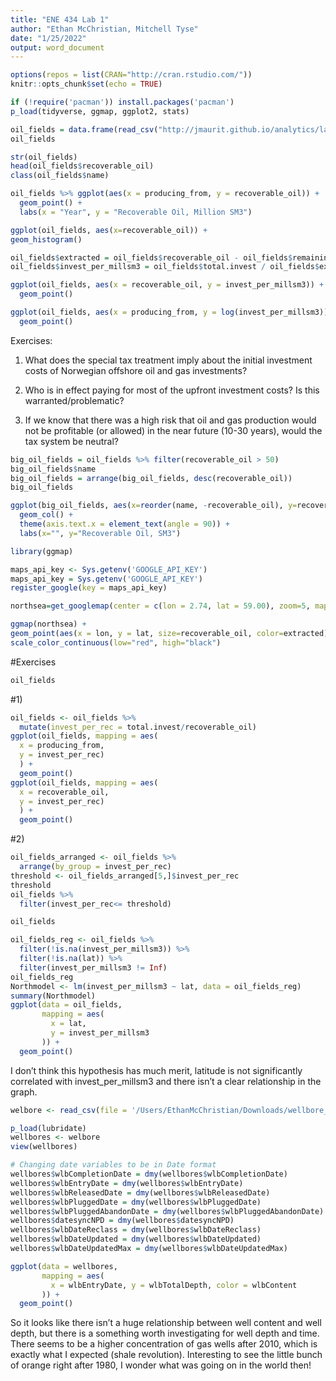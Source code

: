 ```yaml
---
title: "ENE 434 Lab 1"
author: "Ethan McChristian, Mitchell Tyse"
date: "1/25/2022"
output: word_document
---
```


```r
options(repos = list(CRAN="http://cran.rstudio.com/"))
knitr::opts_chunk$set(echo = TRUE)
```

```r
if (!require('pacman')) install.packages('pacman')
p_load(tidyverse, ggmap, ggplot2, stats)
```

```r
oil_fields = data.frame(read_csv("http://jmaurit.github.io/analytics/labs/data/oil_fields_cross.csv"))
oil_fields
```

```r
str(oil_fields)
head(oil_fields$recoverable_oil)
class(oil_fields$name)
```
```r
oil_fields %>% ggplot(aes(x = producing_from, y = recoverable_oil)) + 
  geom_point() + 
  labs(x = "Year", y = "Recoverable Oil, Million SM3")
```


```r
ggplot(oil_fields, aes(x=recoverable_oil)) +
geom_histogram()
```
```r
oil_fields$extracted = oil_fields$recoverable_oil - oil_fields$remaining_oil
oil_fields$invest_per_millsm3 = oil_fields$total.invest / oil_fields$extracted
```


```r
ggplot(oil_fields, aes(x = recoverable_oil, y = invest_per_millsm3)) + 
  geom_point()
```

```r
ggplot(oil_fields, aes(x = producing_from, y = log(invest_per_millsm3))) + 
  geom_point()
```
Exercises:

1) What does the special tax treatment imply about the initial investment costs of Norwegian offshore oil and gas investments?

2) Who is in effect paying for most of the upfront investment costs? Is this warranted/problematic?

3) If we know that there was a high risk that oil and gas production would not be profitable (or allowed) in the near future (10-30 years), would the tax system be neutral?

```r
big_oil_fields = oil_fields %>% filter(recoverable_oil > 50)
big_oil_fields$name
big_oil_fields = arrange(big_oil_fields, desc(recoverable_oil))
big_oil_fields
```

```r
ggplot(big_oil_fields, aes(x=reorder(name, -recoverable_oil), y=recoverable_oil)) +
  geom_col() +
  theme(axis.text.x = element_text(angle = 90)) +
  labs(x="", y="Recoverable Oil, SM3")
```

```r
library(ggmap)
```

```r
maps_api_key <- Sys.getenv('GOOGLE_API_KEY')
maps_api_key = Sys.getenv('GOOGLE_API_KEY')
register_google(key = maps_api_key)
```

```r
northsea=get_googlemap(center = c(lon = 2.74, lat = 59.00), zoom=5, maptype="satellite")
```

```r
ggmap(northsea) +
geom_point(aes(x = lon, y = lat, size=recoverable_oil, color=extracted),alpha=.7, data = oil_fields)+
scale_color_continuous(low="red", high="black")
```

#Exercises 

```r
oil_fields
```
#1)
```r
oil_fields <- oil_fields %>%
  mutate(invest_per_rec = total.invest/recoverable_oil)
ggplot(oil_fields, mapping = aes(
  x = producing_from, 
  y = invest_per_rec)
  ) +
  geom_point()
ggplot(oil_fields, mapping = aes(
  x = recoverable_oil, 
  y = invest_per_rec)
  ) +
  geom_point()
```

#2)
```r
oil_fields_arranged <- oil_fields %>%
  arrange(by_group = invest_per_rec)
threshold <- oil_fields_arranged[5,]$invest_per_rec
threshold
oil_fields %>%
  filter(invest_per_rec<= threshold)
```

```r
oil_fields
```
```r
oil_fields_reg <- oil_fields %>%
  filter(!is.na(invest_per_millsm3)) %>%
  filter(!is.na(lat)) %>%
  filter(invest_per_millsm3 != Inf)
oil_fields_reg
Northmodel <- lm(invest_per_millsm3 ~ lat, data = oil_fields_reg)
summary(Northmodel)
ggplot(data = oil_fields,
       mapping = aes(
         x = lat,
         y = invest_per_millsm3
       )) +
  geom_point()
```

I don't think this hypothesis has much merit, latitude is not significantly correlated with invest_per_millsm3 and there isn't a clear relationship in the graph. 

```r
welbore <- read_csv(file = '/Users/EthanMcChristian/Downloads/wellbore_exploration_all.csv')
```

```r
p_load(lubridate)
wellbores <- welbore
view(wellbores)
```

```r
# Changing date variables to be in Date format
wellbores$wlbCompletionDate = dmy(wellbores$wlbCompletionDate)
wellbores$wlbEntryDate = dmy(wellbores$wlbEntryDate)
wellbores$wlbReleasedDate = dmy(wellbores$wlbReleasedDate)
wellbores$wlbPluggedDate = dmy(wellbores$wlbPluggedDate)
wellbores$wlbPluggedAbandonDate = dmy(wellbores$wlbPluggedAbandonDate)
wellbores$datesyncNPD = dmy(wellbores$datesyncNPD)
wellbores$wlbDateReclass = dmy(wellbores$wlbDateReclass)
wellbores$wlbDateUpdated = dmy(wellbores$wlbDateUpdated)
wellbores$wlbDateUpdatedMax = dmy(wellbores$wlbDateUpdatedMax)
```

```r
ggplot(data = wellbores,
       mapping = aes(
         x = wlbEntryDate, y = wlbTotalDepth, color = wlbContent
       )) +
  geom_point()
```

So it looks like there isn't a huge relationship between well content and well depth, but there is a something worth investigating for well depth and time. There seems to be a higher concentration of gas wells after 2010, which is exactly what I expected (shale revolution). Interesting to see the little bunch of orange right after 1980, I wonder what was going on in the world then! 